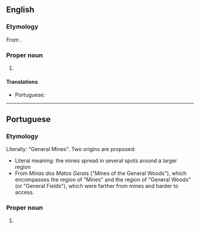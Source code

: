 ==English==
{{wikipedia}}

===Etymology===
From {{bor|pt|en|Minas Gerais}}.

===Proper noun===
{{en-proper noun|head=[[mina|Minas]] [[geral|Gerais]]}}

# {{place:Brazil/state|en|capital=Belo Horizonte|region=Southeast Region}}

====Translations====
{{trans-top|state in south-eastern Brazil}}
* Portuguese: {{t+|pt|Minas Gerais|f|f-p}}
{{trans-mid}}
{{trans-bottom}}

----

==Portuguese==
===Etymology===
Literally: "General Mines". Two origins are proposed:
* Literal meaning: the mines spread in several spots around a larger region
* From ''Minas dos Matos Gerais'' ("Mines of the General Woods"), which encompasses the region of "Mines" and the region of "General Woods" (or "General Fields"), which were farther from mines and harder to access.

===Proper noun===
{{pt-proper noun}}

# {{place:Brazil/state|pt|capital=Belo Horizonte|region=Southeast Region}}
#: {{syn|pt|Minas|MG}}